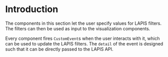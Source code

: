 
<Meta title='Input/Introduction' />

# Introduction

The components in this section let the user specify values for LAPIS filters.
The filters can then be used as input to the visualization components.

Every component fires `CustomEvent`s when the user interacts with it, which can be used to update the LAPIS filters.
The `detail` of the event is designed such that it can be directly passed to the LAPIS API.
